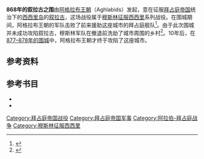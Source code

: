 {{Campaignbox Arab–Byzantine Wars}}
'''868年的叙拉古之围'''由[[阿格拉布王朝|阿格拉布王朝]]（Aghlabids）发起，意在征服[[拜占庭帝国|拜占庭帝国]]统治下的[[西西里岛|西西里岛]]的[[叙拉古|叙拉古]]，这场战役属于[[穆斯林征服西西里|穆斯林征服西西里]]系列战役。在围城期间，阿格拉布王朝的军队击败了前来援助这座城市的拜占庭舰队<ref>{{harvp|Angus Konstam|2015|p=15}}</ref>。由于此次围城并未成功攻陷叙拉古，穆斯林军队在撤退前洗劫了城市周围的乡村<ref>{{harvp|Alex Metcalfe|2009|p=25}}</ref>。10年后，在[[叙拉古之围_(877年－878年)|877–878年的围城]]中，阿格拉布王朝才终于攻陷了这座城市。

== 参考资料 ==
{{reflist}}

== 参考书目 ==
*{{cite book |author1=Alex Metcalfe |title=The Muslims of Medieval Italy |date=2009 |publisher={{link-en|Edinburgh University Press}} |location=[[爱丁堡|Edinburgh]] |language=en |isbn=9780748620081 |ref=harv}}
*{{cite book |author1=Angus Konstam |title=Byzantine Warship vs Arab Warship: 7th–11th centuries |date=2015 |publisher=[[鱼鹰出版|Osprey Publishing]] |language=en |isbn=9781472807595 |ref=harv}}

{{Byzantine-stub}}

[[Category:拜占庭帝国战役|Category:拜占庭帝国战役]]
[[Category:拜占庭帝国军事|Category:拜占庭帝国军事]]
[[Category:阿拉伯-拜占庭战争|Category:阿拉伯-拜占庭战争]]
[[Category:穆斯林征服西西里|Category:穆斯林征服西西里]]